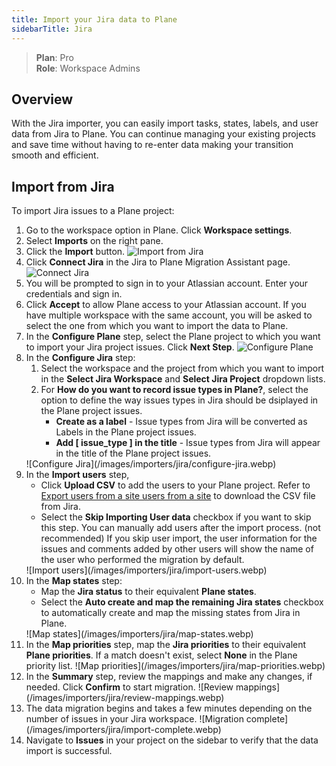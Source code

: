 ```yaml
---
title: Import your Jira data to Plane
sidebarTitle: Jira
---
```

> **Plan**: Pro   
> **Role**: Workspace Admins

## Overview

With the Jira importer, you can easily import tasks, states, labels, and user data from Jira to Plane. You can continue managing your existing projects and save time without having to re-enter data making your transition smooth and efficient.

## Import from Jira

To import Jira issues to a Plane project:

1. Go to the workspace option in Plane. Click **Workspace settings**.
2. Select **Imports** on the right pane. 
3. Click the **Import** button.
        <Frame>![Import from Jira](/images/importers/jira/import-from-jira.webp)</Frame>
4. Click **Connect Jira** in the Jira to Plane Migration Assistant page.
        <Frame>![Connect Jira](/images/importers/jira/connect-jira.webp)</Frame>
5. You will be prompted to sign in to your Atlassian account. Enter your credentials and sign in.
6. Click **Accept** to allow Plane access to your Atlassian account. If you have multiple workspace with the same account, you will be asked to select the one from which you want to import the data to Plane.
7. In the **Configure Plane** step, select the Plane project to which you want to import your Jira project issues. Click **Next Step**.
        <Frame>![Configure Plane](/images/importers/jira/configure-plane.webp)</Frame>
8. In the **Configure Jira** step:
    1. Select the workspace and the project from which you want to import in the **Select Jira Workspace** and **Select Jira Project** dropdown lists.
    2. For **How do you want to record issue types in Plane?**, select the option to define the way issues types in Jira should be dsiplayed in the Plane project issues.
        - **Create as a label** - Issue types from Jira will be converted as Labels in the Plane project issues.
        - **Add [ issue_type ] in the title** - Issue types from Jira will appear in the title of the Plane project issues. 
    <Frame>![Configure Jira](/images/importers/jira/configure-jira.webp)</Frame>
10. In the **Import users** step,
    - Click **Upload CSV** to add the users to your Plane project. Refer to [Export users from a site
 users from a site](https://support.atlassian.com/organization-administration/docs/export-users-from-a-site/) to download the CSV file from Jira.
    - Select the **Skip Importing User data** checkbox if you want to skip this step. You can manually add users after the import process. (not recommended)
        <Warning>If you skip user import, the user information for the issues and comments added by other users will show the name of the user who performed the migration by default.</Warning>
    <Frame>![Import users](/images/importers/jira/import-users.webp)</Frame>
10. In the **Map states** step:
    - Map the **Jira status** to their equivalent **Plane states**.
    - Select the **Auto create and map the remaining Jira states** checkbox to automatically create and map the missing states from Jira in Plane.
    <Frame>![Map states](/images/importers/jira/map-states.webp)</Frame>
11. In the **Map priorities** step, map the **Jira priorities** to their equivalent **Plane priorities**. If a match doesn't exist, select **None** in the Plane priority list.
    <Frame>![Map priorities](/images/importers/jira/map-priorities.webp)</Frame>
12. In the **Summary** step, review the mappings and make any changes, if needed. Click **Confirm** to start migration.
    <Frame>![Review mappings](/images/importers/jira/review-mappings.webp)</Frame>
13. The data migration begins and takes a few minutes depending on the number of issues in your Jira workspace. 
    <Frame>![Migration complete](/images/importers/jira/import-complete.webp)</Frame>
14. Navigate to **Issues** in your project on the sidebar to verify that the data import is successful. 


